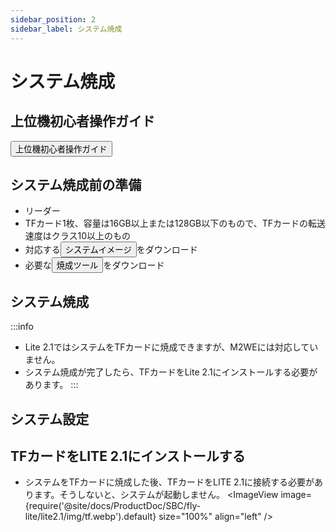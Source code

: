 ```yaml
---
sidebar_position: 2
sidebar_label: システム焼成
---
```



# システム焼成

## 上位機初心者操作ガイド

<Button variant="contained" disableElevation href="/docs/DebugDoc/baodian/host/">上位機初心者操作ガイド</Button>

## システム焼成前の準備

- リーダー
- TFカード1枚、容量は16GB以上または128GB以下のもので、TFカードの転送速度はクラス10以上のもの
- 対応する<Button variant="contained" disableElevation href="/docs/ResDownload/system-img/fly-lite2">システムイメージ</Button>をダウンロード
- 必要な<Button variant="contained" disableElevation href="/docs/ResDownload/auxiliary_software/">焼成ツール</Button>をダウンロード

## システム焼成

:::info
- Lite 2.1ではシステムをTFカードに焼成できますが、M2WEには対応していません。
- システム焼成が完了したら、TFカードをLite 2.1にインストールする必要があります。
:::

<TF />

## システム設定

<CONFIG />

## TFカードをLITE 2.1にインストールする

- システムをTFカードに焼成した後、TFカードをLITE 2.1に接続する必要があります。そうしないと、システムが起動しません。
<ImageView image={require('@site/docs/ProductDoc/SBC/fly-lite/lite2.1/img/tf.webp').default} size="100%" align="left" />
